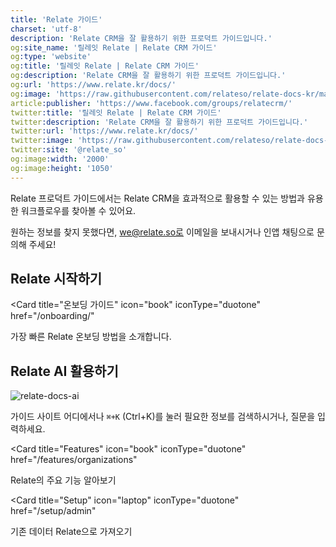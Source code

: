 ```yaml
---
title: 'Relate 가이드'
charset: 'utf-8'
description: 'Relate CRM을 잘 활용하기 위한 프로덕트 가이드입니다.'
og:site_name: '릴레잇 Relate | Relate CRM 가이드'
og:type: 'website'
og:title: '릴레잇 Relate | Relate CRM 가이드'
og:description: 'Relate CRM을 잘 활용하기 위한 프로덕트 가이드입니다.'
og:url: 'https://www.relate.kr/docs/'
og:image: 'https://raw.githubusercontent.com/relateso/relate-docs-kr/main/docs/images/og-image-docs.png'
article:publisher: 'https://www.facebook.com/groups/relatecrm/'
twitter:title: '릴레잇 Relate | Relate CRM 가이드'
twitter:description: 'Relate CRM을 잘 활용하기 위한 프로덕트 가이드입니다.'
twitter:url: 'https://www.relate.kr/docs/'
twitter:image: 'https://raw.githubusercontent.com/relateso/relate-docs-kr/main/docs/images/og-image-docs.png'
twitter:site: '@relate_so'
og:image:width: '2000'
og:image:height: '1050'
---
```


Relate 프로덕트 가이드에서는 Relate CRM을 효과적으로 활용할 수 있는 방법과 유용한 워크플로우를 찾아볼 수 있어요.


<Note>원하는 정보를 찾지 못했다면, we@relate.so로 이메일을 보내시거나 인앱 채팅으로 문의해 주세요!</Note>

## Relate 시작하기
<Card
  title="온보딩 가이드"
  icon="book"
  iconType="duotone"
  href="/onboarding/"
>
  가장 빠른 Relate 온보딩 방법을 소개합니다.
</Card>

## Relate AI 활용하기

![relate-docs-ai](/images/features/relate-ai-docs.png)

가이드 사이트 어디에서나 `⌘+K` (Ctrl+K)를 눌러 필요한 정보를 검색하시거나, 질문을 입력하세요.

<Card
  title="Features"
  icon="book"
  iconType="duotone"
  href="/features/organizations"
>
  Relate의 주요 기능 알아보기
</Card>

<Card
  title="Setup"
  icon="laptop"
  iconType="duotone"
  href="/setup/admin"
>
  기존 데이터 Relate으로 가져오기
</Card>
